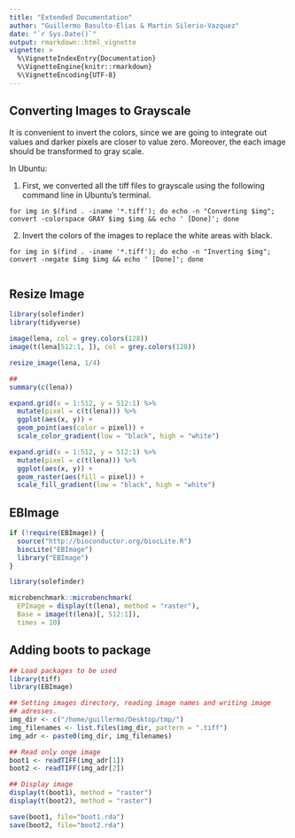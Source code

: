 ```yaml
---
title: "Extended Documentation"
author: "Guillermo Basulto-Elias & Martin Silerio-Vazquez"
date: "`r Sys.Date()`"
output: rmarkdown::html_vignette
vignette: >
  %\VignetteIndexEntry{Documentation}
  %\VignetteEngine{knitr::rmarkdown}
  %\VignetteEncoding{UTF-8}
---
```


## Converting Images to Grayscale

It is convenient to invert the colors, since we are going to integrate out values and darker pixels are closer to value zero. Moreover, the each image should be transformed to gray scale.

In Ubuntu: 

1. First, we converted all the tiff files to grayscale using the following command line in Ubuntu's terminal.

`for img in $(find . -iname '*.tiff'); do echo -n "Converting $img"; convert -colorspace GRAY $img $img && echo ' [Done]'; done`

2. Invert the colors of the images to replace the white areas with black.

  `for img in $(find . -iname '*.tiff'); do echo -n "Inverting $img"; convert -negate $img $img && echo ' [Done]'; done`


```r

```



## Resize Image

```r

library(solefinder)
library(tidyverse)

image(lena, col = grey.colors(128))
image(t(lena[512:1, ]), col = grey.colors(128))

resize_image(lena, 1/4)

##
summary(c(lena))

expand.grid(x = 1:512, y = 512:1) %>%
  mutate(pixel = c(t(lena))) %>%
  ggplot(aes(x, y)) +
  geom_point(aes(color = pixel)) + 
  scale_color_gradient(low = "black", high = "white")

expand.grid(x = 1:512, y = 512:1) %>%
  mutate(pixel = c(t(lena))) %>%
  ggplot(aes(x, y)) +
  geom_raster(aes(fill = pixel)) + 
  scale_fill_gradient(low = "black", high = "white")


```

## EBImage

```r

if (!require(EBImage)) {
  source("http://bioconductor.org/biocLite.R")
  biocLite("EBImage")
  library("EBImage")
}

library(solefinder)

microbenchmark::microbenchmark(
  EPImage = display(t(lena), method = "raster"),
  Base = image(t(lena)[, 512:1]),
  times = 10)

```


## Adding boots to package

```r

## Load packages to be used
library(tiff)
library(EBImage)

## Setting images directory, reading image names and writing image
## adresses.  
img_dir <- c("/home/guillermo/Desktop/tmp/") 
img_filenames <- list.files(img_dir, pattern = ".tiff") 
img_adr <- paste0(img_dir, img_filenames)

## Read only onge image
boot1 <- readTIFF(img_adr[1])
boot2 <- readTIFF(img_adr[2])

## Display image
display(t(boot1), method = "raster")
display(t(boot2), method = "raster")

save(boot1, file="boot1.rda")
save(boot2, file="boot2.rda")


```


